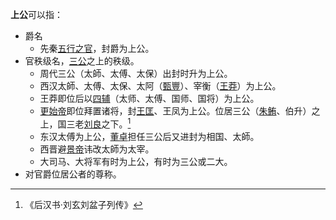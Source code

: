 '''上公'''可以指：

* 爵名
** 先秦[[五官|五行之官]]，封爵为上公。
* 官秩级名，[[三公|三公]]之上的秩级。
** 周代三公（太師、太傅、太保）出封时升为上公。
** 西汉太師、太傅、太保、太阿（[[甄豐|甄豐]]）、宰衡（[[王莽|王莽]]）为上公。
** 王莽即位后以[[新朝官制|四辅]]（太师、太傅、国师、国将）为上公。
** [[更始帝|更始帝]]即位拜置诸将，封[[王匡_(更始)|王匡]]、王凤为上公。位居三公（[[朱鲔|朱鲔]]、伯升）之上，国三老[[劉良_(趙王)|刘良]]之下。<ref>《后汉书·刘玄刘盆子列传》</ref>
** 东汉太傅为上公，[[董卓|董卓]]担任三公后又进封为相国、太師。
** 西晋避[[司馬師|景帝]]讳改太師为太宰。
** 大司马、大将军有时为上公，有时为三公或二大。
* 对官爵位居公者的尊称。

{{disambig|cat=二字大中華地區相關消歧義}}